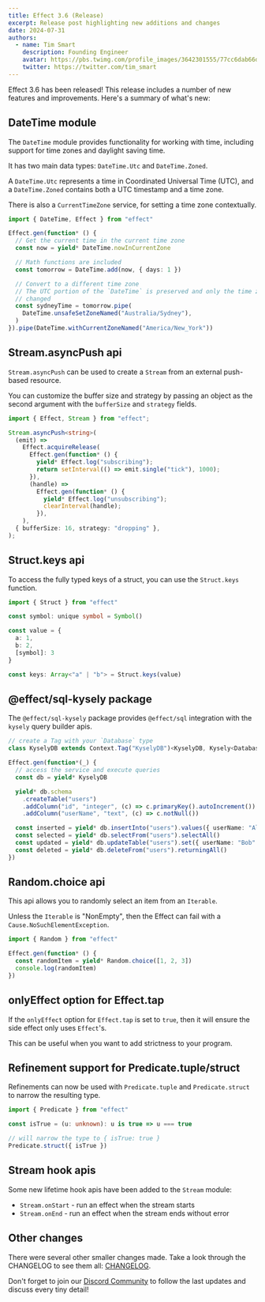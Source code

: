 ```yaml
---
title: Effect 3.6 (Release)
excerpt: Release post highlighting new additions and changes
date: 2024-07-31
authors:
  - name: Tim Smart
    description: Founding Engineer
    avatar: https://pbs.twimg.com/profile_images/3642301555/77cc6dab66dc94fdd77e503fd6d1c1cf_400x400.jpeg
    twitter: https://twitter.com/tim_smart
---
```


Effect 3.6 has been released! This release includes a number of new features
and improvements. Here's a summary of what's new:

## DateTime module

The `DateTime` module provides functionality for working with time, including
support for time zones and daylight saving time.

It has two main data types: `DateTime.Utc` and `DateTime.Zoned`.

A `DateTime.Utc` represents a time in Coordinated Universal Time (UTC), and
a `DateTime.Zoned` contains both a UTC timestamp and a time zone.

There is also a `CurrentTimeZone` service, for setting a time zone contextually.

```ts
import { DateTime, Effect } from "effect"

Effect.gen(function* () {
  // Get the current time in the current time zone
  const now = yield* DateTime.nowInCurrentZone

  // Math functions are included
  const tomorrow = DateTime.add(now, { days: 1 })

  // Convert to a different time zone
  // The UTC portion of the `DateTime` is preserved and only the time zone is
  // changed
  const sydneyTime = tomorrow.pipe(
    DateTime.unsafeSetZoneNamed("Australia/Sydney"),
  )
}).pipe(DateTime.withCurrentZoneNamed("America/New_York"))
```

## Stream.asyncPush api

`Stream.asyncPush` can be used to create a `Stream` from an external push-based resource.

You can customize the buffer size and strategy by passing an object as the
second argument with the `bufferSize` and `strategy` fields.

```ts
import { Effect, Stream } from "effect";

Stream.asyncPush<string>(
  (emit) =>
    Effect.acquireRelease(
      Effect.gen(function* () {
        yield* Effect.log("subscribing");
        return setInterval(() => emit.single("tick"), 1000);
      }),
      (handle) =>
        Effect.gen(function* () {
          yield* Effect.log("unsubscribing");
          clearInterval(handle);
        }),
    ),
  { bufferSize: 16, strategy: "dropping" },
);
```

## Struct.keys api

To access the fully typed keys of a struct, you can use the `Struct.keys` function.

```ts
import { Struct } from "effect"

const symbol: unique symbol = Symbol()

const value = {
  a: 1,
  b: 2,
  [symbol]: 3
}

const keys: Array<"a" | "b"> = Struct.keys(value)
```

## @effect/sql-kysely package

The `@effect/sql-kysely` package provides `@effect/sql` integration with the `kysely`
query builder apis.

```ts
// create a Tag with your `Database` type
class KyselyDB extends Context.Tag("KyselyDB")<KyselyDB, Kysely<Database>>() {}

Effect.gen(function*(_) {
  // access the service and execute queries
  const db = yield* KyselyDB

  yield* db.schema
    .createTable("users")
    .addColumn("id", "integer", (c) => c.primaryKey().autoIncrement())
    .addColumn("userName", "text", (c) => c.notNull())

  const inserted = yield* db.insertInto("users").values({ userName: "Alice" }).returningAll()
  const selected = yield* db.selectFrom("users").selectAll()
  const updated = yield* db.updateTable("users").set({ userName: "Bob" }).returningAll()
  const deleted = yield* db.deleteFrom("users").returningAll()
})
```

## Random.choice api

This api allows you to randomly select an item from an `Iterable`.

Unless the `Iterable` is "NonEmpty", then the Effect can fail with a `Cause.NoSuchElementException`.

```ts
import { Random } from "effect"

Effect.gen(function* () {
  const randomItem = yield* Random.choice([1, 2, 3])
  console.log(randomItem)
})
```

## onlyEffect option for Effect.tap

If the `onlyEffect` option for `Effect.tap` is set to `true`, then it will ensure the side effect only uses `Effect`'s.

This can be useful when you want to add strictness to your program.

## Refinement support for Predicate.tuple/struct

Refinements can now be used with `Predicate.tuple` and `Predicate.struct` to narrow the resulting type.

```ts
import { Predicate } from "effect"

const isTrue = (u: unknown): u is true => u === true

// will narrow the type to { isTrue: true }
Predicate.struct({ isTrue })
```

## Stream hook apis

Some new lifetime hook apis have been added to the `Stream` module:

- `Stream.onStart` - run an effect when the stream starts
- `Stream.onEnd` - run an effect when the stream ends without error

## Other changes

There were several other smaller changes made. Take a look through the CHANGELOG to see them all: [CHANGELOG](https://github.com/Effect-TS/effect/blob/main/packages/effect/CHANGELOG.md).

Don't forget to join our [Discord Community](https://discord.gg/effect-ts) to follow the last updates and discuss every tiny detail!
